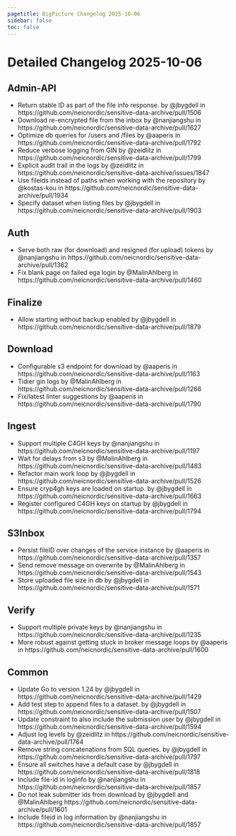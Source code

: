 ```yaml
---
pagetitle: BigPicture Changelog 2025-10-06
sidebar: false
toc: false
---
```


# Detailed Changelog 2025-10-06

## Admin-API

 * Return stable ID as part of the file info response. by @jbygdell in https://github.com/neicnordic/sensitive-data-archive/pull/1506
 * Download re-encrypted file from the inbox by @nanjiangshu in https://github.com/neicnordic/sensitive-data-archive/pull/1627
 * Optimize db queries for /users and /files by @aaperis in https://github.com/neicnordic/sensitive-data-archive/pull/1792
 * Reduce verbose logging from GIN by @zeidlitz in https://github.com/neicnordic/sensitive-data-archive/pull/1799
 * Explicit audit trail in the logs by @zeidlitz in https://github.com/neicnordic/sensitive-data-archive/issues/1847
 * Use fileids instead of paths when working with the repository by @kostas-kou in https://github.com/neicnordic/sensitive-data-archive/pull/1934
 * Specify dataset when listing files by @jbygdell  in https://github.com/neicnordic/sensitive-data-archive/pull/1903

## Auth

 * Serve both raw (for download) and resigned (for upload) tokens by @nanjiangshu in https://github.com/neicnordic/sensitive-data-archive/pull/1362
 * Fix blank page on failed ega login by @MalinAhlberg in https://github.com/neicnordic/sensitive-data-archive/pull/1460

## Finalize

 * Allow starting without backup enabled by @jbygdell in https://github.com/neicnordic/sensitive-data-archive/pull/1879

## Download

 * Configurable s3 endpoint for download by @aaperis in https://github.com/neicnordic/sensitive-data-archive/pull/1163
* Tidier gin logs by @MalinAhlberg in https://github.com/neicnordic/sensitive-data-archive/pull/1266
* Fix/latest linter suggestions by @aaperis in https://github.com/neicnordic/sensitive-data-archive/pull/1790

## Ingest
 * Support multiple C4GH keys by @nanjiangshu in https://github.com/neicnordic/sensitive-data-archive/pull/1197
 * Wait for delays from s3 by @MalinAhlberg in https://github.com/neicnordic/sensitive-data-archive/pull/1483
 * Refactor main work loop by @jbygdell in https://github.com/neicnordic/sensitive-data-archive/pull/1526
 * Ensure cryp4gh keys are loaded on startup. by @jbygdell in https://github.com/neicnordic/sensitive-data-archive/pull/1663
 * Register configured C4GH keys on startup by @jbygdell in https://github.com/neicnordic/sensitive-data-archive/pull/1794

## S3Inbox

 * Persist fileID over changes of the service instance by @aaperis in https://github.com/neicnordic/sensitive-data-archive/pull/1357
 * Send remove message on overwrite by @MalinAhlberg in https://github.com/neicnordic/sensitive-data-archive/pull/1543
 * Store uploaded file size in db by @jbygdell in https://github.com/neicnordic/sensitive-data-archive/pull/1571

## Verify

 * Support multiple private keys by @nanjiangshu in https://github.com/neicnordic/sensitive-data-archive/pull/1235
 * More robust against getting stuck in broker message loops by @aaperis in https://github.com/neicnordic/sensitive-data-archive/pull/1600

## Common

 * Update Go to version 1.24 by @jbygdell in https://github.com/neicnordic/sensitive-data-archive/pull/1429
 * Add test step to append files to a dataset. by @jbygdell in https://github.com/neicnordic/sensitive-data-archive/pull/1507 
 * Update constraint to also include the submission user by @jbygdell in https://github.com/neicnordic/sensitive-data-archive/pull/1594
 * Adjust log levels by @zeidlitz in https://github.com/neicnordic/sensitive-data-archive/pull/1764 
 * Remove string concatenations from SQL queries. by @jbygdell in https://github.com/neicnordic/sensitive-data-archive/pull/1797
 * Ensure all switches have a default case by @jbygdell in https://github.com/neicnordic/sensitive-data-archive/pull/1818 
 * Include file-id in loginfo  by @nanjiangshu in https://github.com/neicnordic/sensitive-data-archive/pull/1857
 * Do not leak submitter ids from download by @jbygdell and
 @MalinAhlberg https://github.com/neicnordic/sensitive-data-archive/pull/1601
 * Include fileid in log information by @nanjiangshu in https://github.com/neicnordic/sensitive-data-archive/pull/1857

